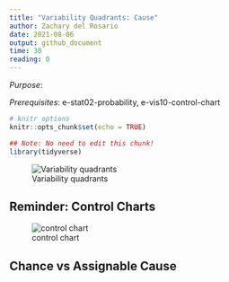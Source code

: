 ```yaml
---
title: "Variability Quadrants: Cause"
author: Zachary del Rosario
date: 2021-08-06
output: github_document
time: 30
reading: 0
---
```


*Purpose*: 

*Prerequisites*: e-stat02-probability, e-vis10-control-chart

```r
# knitr options
knitr::opts_chunk$set(echo = TRUE)
```

```r
## Note: No need to edit this chunk!
library(tidyverse)
```

![Variability quadrants](./images/cause-source-quadrants.png)

## Reminder: Control Charts

![control chart](./images/control-chart.png)


## Chance vs Assignable Cause

<!-- include-exit-ticket -->